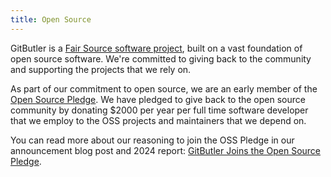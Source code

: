 ```yaml
---
title: Open Source
---
```


GitButler is a [Fair Source software project](https://blog.gitbutler.com/gitbutler-is-now-fair-source/), built on a vast foundation of open source software. We're committed to giving back to the community and supporting the projects that we rely on.

As part of our commitment to open source, we are an early member of the [Open Source Pledge](https://osspledge.com/). We have pledged to give back to the open source community by donating $2000 per year per full time software developer that we employ to the OSS projects and maintainers that we depend on.

You can read more about our reasoning to join the OSS Pledge in our announcement blog post and 2024 report: [GitButler Joins the Open Source Pledge](https://blog.gitbutler.com/open-source-pledge-2024).
